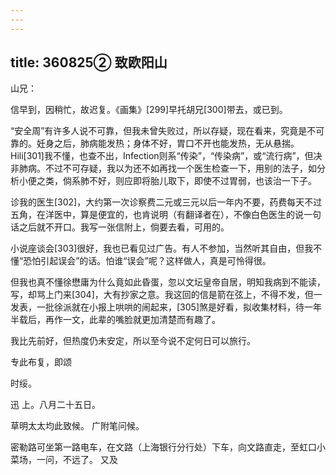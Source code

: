```yaml
---
---
---
```

title: 360825② 致欧阳山
---




山兄：

信早到，因稍忙，故迟复。《画集》[299]早托胡兄[300]带去，或已到。

“安全周”有许多人说不可靠，但我未曾失败过，所以存疑，现在看来，究竟是不可靠的。妊身之后，肺病能发热；身体不好，胃口不开也能发热，无从悬揣。Hili[301]我不懂，也查不出，Infection则系“传染”，“传染病”，或“流行病”，但决非肺病。不过不可存疑，我以为还不如再找一个医生检查一下，用别的法子，如分析小便之类，倘系肺不好，则应即将胎儿取下，即使不过胃弱，也该治一下子。

诊我的医生[302]，大约第一次诊察费二元或三元以后一年内不要，药费每天不过五角，在洋医中，算是便宜的，也肯说明（有翻译者在），不像白色医生的说一句话之后就不开口。我写一张信附上，倘要去看，可用的。

小说座谈会[303]很好，我也已看见过广告。有人不参加，当然听其自由，但我不懂“恐怕引起误会”的话。怕谁“误会”呢？这样做人，真是可怜得很。

但我也真不懂徐懋庸为什么竟如此昏蛋，忽以文坛皇帝自居，明知我病到不能读，写，却骂上门来[304]，大有抄家之意。我这回的信是箭在弦上，不得不发，但一发表，一批徐派就在小报上哄哄的闹起来，[305]煞是好看，拟收集材料，待一年半载后，再作一文，此辈的嘴脸就更加清楚而有趣了。

我比先前好，但热度仍未安定，所以至今说不定何日可以旅行。

专此布复，即颂

时绥。

迅 上。八月二十五日。

草明太太均此致候。 广附笔问候。

密勒路可坐第一路电车，在文路（上海银行分行处）下车，向文路直走，至虹口小菜场，一问，不远了。 又及